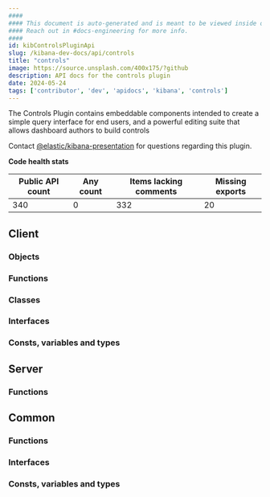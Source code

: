```yaml
---
####
#### This document is auto-generated and is meant to be viewed inside our experimental, new docs system.
#### Reach out in #docs-engineering for more info.
####
id: kibControlsPluginApi
slug: /kibana-dev-docs/api/controls
title: "controls"
image: https://source.unsplash.com/400x175/?github
description: API docs for the controls plugin
date: 2024-05-24
tags: ['contributor', 'dev', 'apidocs', 'kibana', 'controls']
---
```


The Controls Plugin contains embeddable components intended to create a simple query interface for end users, and a powerful editing suite that allows dashboard authors to build controls

Contact [@elastic/kibana-presentation](https://github.com/orgs/elastic/teams/kibana-presentation) for questions regarding this plugin.

**Code health stats**

| Public API count  | Any count | Items lacking comments | Missing exports |
|-------------------|-----------|------------------------|-----------------|
| 340 | 0 | 332 | 20 |

## Client

### Objects
<DocDefinitionList data={controlsObj.client.objects}/>

### Functions
<DocDefinitionList data={controlsObj.client.functions}/>

### Classes
<DocDefinitionList data={controlsObj.client.classes}/>

### Interfaces
<DocDefinitionList data={controlsObj.client.interfaces}/>

### Consts, variables and types
<DocDefinitionList data={controlsObj.client.misc}/>

## Server

### Functions
<DocDefinitionList data={controlsObj.server.functions}/>

## Common

### Functions
<DocDefinitionList data={controlsObj.common.functions}/>

### Interfaces
<DocDefinitionList data={controlsObj.common.interfaces}/>

### Consts, variables and types
<DocDefinitionList data={controlsObj.common.misc}/>

